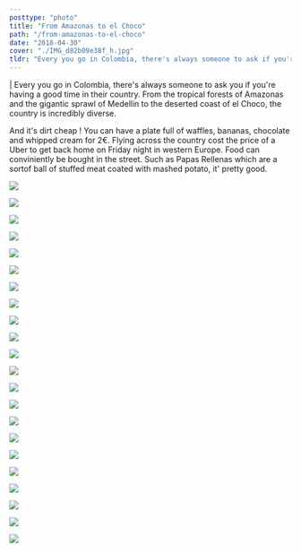 ```yaml
---
posttype: "photo"
title: "From Amazonas to el Choco"
path: "/from-amazonas-to-el-choco"
date: "2018-04-30"
cover: "./IMG_d82b09e38f_h.jpg"
tldr: "Every you go in Colombia, there's always someone to ask if you're having a good time in their country."
---
```



| Every you go in Colombia, there's always someone to ask you if you're having a good time in their country. From the tropical forests of Amazonas and the gigantic sprawl of Medellin to the deserted coast of el Choco, the country is incredibly diverse.

And it's dirt cheap ! You can have a plate full of waffles, bananas, chocolate and whipped cream for 2€. Flying across the country cost the price of a Uber to get back home on Friday night in western Europe. Food can conviniently be bought in the street. Such as Papas Rellenas which are a sortof ball of stuffed meat coated with mashed potato, it' pretty good.

![](./IMG_50eb79a38e_h.jpg)

![](./IMG_0ee73b69d9_h.jpg)

![](./IMG_95397e5ac3_h.jpg)

![](./IMG_6afd14b47a_h.jpg)

![](./IMG_f9c240163d_b.jpg)

![](./IMG_0f6d3dd81c_h.jpg)

![](./IMG_6f57520e38_h.jpg)

![](./IMG_7ecee5dc8a_h.jpg)

![](./IMG_8b3e99a645_h.jpg)

![](./IMG_34ce534d90_h.jpg)

![](./IMG_84a6bc2800_h.jpg)

![](./IMG_157adb22be_h.jpg)

![](./IMG_929a2aa199_h.jpg)

![](./IMG_2934acc81b_h.jpg)

![](./IMG_23859daa28_h.jpg)

![](./IMG_0571360d8a_h.jpg)

![](./IMG_c8d3e12e93_h.jpg)

![](./IMG_d1ad354eec_h.jpg)

![](./IMG_d6b2f6a62e_h.jpg)

![](./IMG_d82b09e38f_h.jpg)

![](./IMG_f7b9fe99a4_h.jpg)

![](./IMG_15f78bd129_h.jpg)
